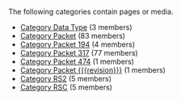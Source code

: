 <!-- DO NOT EDIT THIS FILE, CODE AUTOMATICALLY GENERATED BY category.sh -->
The following categories contain pages or media.
* [[Category Data Type]] (3 members)
* [[Category Packet]] (83 members)
* [[Category Packet 194]] (4 members)
* [[Category Packet 317]] (77 members)
* [[Category Packet 474]] (1 members)
* [[Category Packet {{{revision}}}]] (1 members)
* [[Category RS2]] (5 members)
* [[Category RSC]] (5 members)
